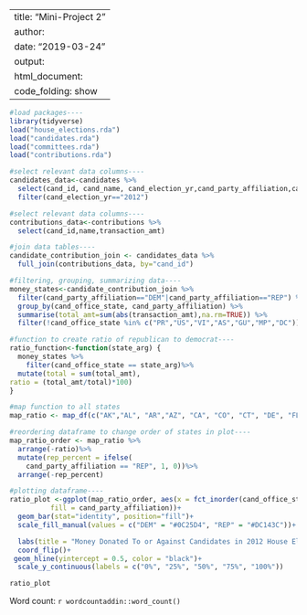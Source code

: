 
---
title: "Mini-Project 2"
author: 
date: "2019-03-24"
output: 
  html_document:
    code_folding: show
---


```r
#load packages----
library(tidyverse)
load("house_elections.rda")
load("candidates.rda")
load("committees.rda")
load("contributions.rda")
```

```r
#select relevant data columns----
candidates_data<-candidates %>%
  select(cand_id, cand_name, cand_election_yr,cand_party_affiliation,cand_office_state) %>%
  filter(cand_election_yr=="2012")
```


```r
#select relevant data columns---- 
contributions_data<-contributions %>%
  select(cand_id,name,transaction_amt)
```


```r
#join data tables----
candidate_contribution_join <- candidates_data %>%
  full_join(contributions_data, by="cand_id") 

```



```r
#filtering, grouping, summarizing data----
money_states<-candidate_contribution_join %>%
  filter(cand_party_affiliation=="DEM"|cand_party_affiliation=="REP") %>%
  group_by(cand_office_state, cand_party_affiliation) %>%
  summarise(total_amt=sum(abs(transaction_amt),na.rm=TRUE)) %>%
  filter(!cand_office_state %in% c("PR","US","VI","AS","GU","MP","DC"))
```


```r
#function to create ratio of republican to democrat----
ratio_function<-function(state_arg) {
  money_states %>%
    filter(cand_office_state == state_arg)%>%
  mutate(total = sum(total_amt),
ratio = (total_amt/total)*100)
}

#map function to all states
map_ratio <- map_df(c("AK","AL", "AR","AZ", "CA", "CO", "CT", "DE", "FL", "GA", "HI", "IA", "ID", "IL", "IN", "KS", "KY", "LA", "MA", "MD", "ME", "MI", "MN", "MO", "MS", "MT", "NC", "ND", "NE", "NH", "NJ", "NM", "NV", "NY", "OH", "OK", "OR", "PA", "RI", "SC", "SD", "TN", "TX", "UT", "VA", "VT", "WA", "WI", "WV", "WY"),ratio_function)
```


```r
#reordering dataframe to change order of states in plot----
map_ratio_order <- map_ratio %>%
  arrange(-ratio)%>%
  mutate(rep_percent = ifelse(
    cand_party_affiliation == "REP", 1, 0))%>%
  arrange(-rep_percent)
```


```r
#plotting dataframe----
ratio_plot <-ggplot(map_ratio_order, aes(x = fct_inorder(cand_office_state), y = ratio, 
          fill = cand_party_affiliation))+
  geom_bar(stat="identity", position="fill")+
  scale_fill_manual(values = c("DEM" = "#0C25D4", "REP" = "#DC143C"))+

  labs(title = "Money Donated To or Against Candidates in 2012 House Election", subtitle = "Organized by State and Candidate's Party", x= "State", y="Percent of Donations by Candidate's Party", fill="Party Affiliation")+
  coord_flip()+
 geom_hline(yintercept = 0.5, color = "black")+
  scale_y_continuous(labels = c("0%", "25%", "50%", "75%", "100%"))

ratio_plot
```

Word count: `r wordcountaddin::word_count()`
